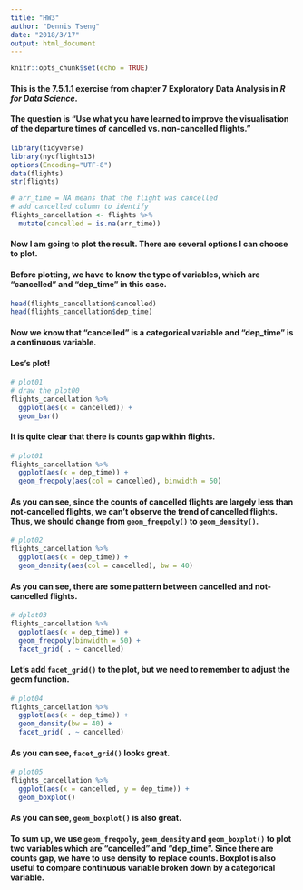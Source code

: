 ```yaml
---
title: "HW3"
author: "Dennis Tseng"
date: "2018/3/17"
output: html_document
---
```


```r
knitr::opts_chunk$set(echo = TRUE)
```

#### This is the 7.5.1.1 exercise from chapter 7 **Exploratory Data Analysis** in *R for Data Science*.

#### The question is "Use what you have learned to improve the visualisation of the departure times of cancelled vs. non-cancelled flights."

```r
library(tidyverse)
library(nycflights13)
options(Encoding="UTF-8")
data(flights)
str(flights)

# arr_time = NA means that the flight was cancelled
# add cancelled column to identify
flights_cancellation <- flights %>%
  mutate(cancelled = is.na(arr_time))
```

#### Now I am going to plot the result. There are several options I can choose to plot.
#### Before plotting, we have to know the type of variables, which are "cancelled" and "dep_time" in this case.

```r
head(flights_cancellation$cancelled)
head(flights_cancellation$dep_time)
```

#### Now we know that "cancelled" is a categorical variable and "dep_time" is a continuous variable.
#### Les's plot!

```r
# plot01
# draw the plot00
flights_cancellation %>%
  ggplot(aes(x = cancelled)) +
  geom_bar()
```

#### It is quite clear that there is counts gap within flights.

```r
# plot01
flights_cancellation %>%
  ggplot(aes(x = dep_time)) +
  geom_freqpoly(aes(col = cancelled), binwidth = 50)
```

#### As you can see, since the counts of cancelled flights are largely less than not-cancelled flights, we can't observe the trend of cancelled flights. Thus, we should change from  ```geom_freqpoly()``` to ```geom_density()```.

```r
# plot02
flights_cancellation %>%
  ggplot(aes(x = dep_time)) +
  geom_density(aes(col = cancelled), bw = 40) 
```

#### As you can see, there are some pattern between cancelled and not-cancelled flights.

```r
# dplot03
flights_cancellation %>%
  ggplot(aes(x = dep_time)) +
  geom_freqpoly(binwidth = 50) +
  facet_grid( . ~ cancelled)
```

#### Let's add ```facet_grid()``` to the plot, but we need to remember to adjust the geom function.

```r
# plot04
flights_cancellation %>%
  ggplot(aes(x = dep_time)) +
  geom_density(bw = 40) +
  facet_grid( . ~ cancelled)
```

#### As you can see, ```facet_grid()``` looks great.

```r
# plot05
flights_cancellation %>%
  ggplot(aes(x = cancelled, y = dep_time)) +
  geom_boxplot() 
```

#### As you can see, ```geom_boxplot()``` is also great.

#### To sum up, we use ```geom_freqpoly```, ```geom_density``` and ```geom_boxplot()``` to plot two variables which are "cancelled" and "dep_time". Since there are counts gap, we have to use density to replace counts. Boxplot is also useful to compare continuous variable broken down by a categorical variable.
